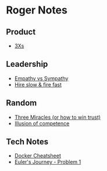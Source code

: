 = Roger Notes =

== Product ==
* [[3Xs]]
== Leadership ==
* [[Empathy vs Sympathy]]
* [[Hire slow & fire fast]]
== Random ==
* [[Three Miracles (or how to win trust)]]
* [[Illusion of competence]]
== Tech Notes ==
* [[Docker Cheatsheet]]
* [[Euler's Journey - Problem 1]]

